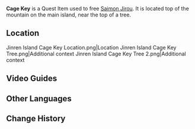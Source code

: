 {{About|the key used to free [[Saimon Jirou]]|the key used in "[[Equilibrium]]"|Cage Key (Equilibrium)}}
{{Item Infobox
|title        = Cage Key
|id           = 100880
|image        = Item Black Key.png
|type         = Quest Items
|description  = Seems to be the key to some prison cage. Some reckless person seems to have thrown it out here.
|source1      = In a tree on [[Jinren Island]]
}}
'''Cage Key''' is a Quest Item used to free [[Saimon Jirou]]. It is located top of the mountain on the main island, near the top of a tree.

==Location==
<gallery hideaddbutton="true" captionalign="center">
Jinren Island Cage Key Location.png|Location
Jinren Island Cage Key Tree.png|Additional context
Jinren Island Cage Key Tree 2.png|Additional context
</gallery>

==Video Guides==
{{EVT
|video1   = https://youtu.be/l9DcTidYLG8
|caption1 = All 4 Metal Key Locations
}}

==Other Languages==
{{Other Languages|default_hidden=1
|en      = Cage Key
|zhs     = 牢笼钥匙
|zhs_rm  = Láolóng Yàoshi
|zht     = 牢籠鑰匙
|zht_rm  = Láolóng Yàoshi
|ja      = 檻の鍵
|ja_rm   = Ori no Kagi
|ko      = 우리 열쇠
|ko_rm   = 
|es      = Llave de la jaula
|fr      = Clé de cage
<!-- |fr_tl   = Cage Key -->
|ru      = Ключ от клетки
|th      = Cage Key
|vi      = Chìa Khóa Nhà Giam
|de      = Käfigschlüssel
<!-- |de_tl   = Cage Key -->
|id      = Kunci Kurungan
|pt      = Chave da Jaula
}}

==Change History==
{{Change History|2.0}}
